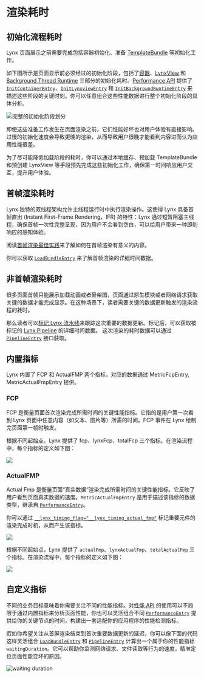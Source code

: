 # 渲染耗时

## 初始化流程耗时

Lynx 页面展示之前需要完成包括容器初始化、准备 [TemplateBundle](/api/lynx-native-api/template-bundle) 等初始化工作。

如下图所示是页面显示前必须经过的初始化阶段，包括了[容器](/guide/spec#container)、[LynxView](/guide/spec#lynxview①) 和 [Background Thread Runtime](/guide/spec#background-thread-runtime) 三部分的初始化耗时。[Performance API](/guide/performance/metrics/performance-api) 提供了 [`InitContainerEntry`](/api/lynx-api/performance-api/performance-entry/init-container-entry)、[`InitLynxviewEntry`](/api/lynx-api/performance-api/performance-entry/init-lynxview-entry) 和 [`InitBackgroundRuntimeEntry`](/api/lynx-api/performance-api/performance-entry/init-background-runtime-entry) 来描述这些阶段的关键时刻。你可以任意组合这些性能数据进行整个初始化阶段的具体分析。

![完整的初始化阶段划分](https://lf-lynx.tiktok-cdns.com/obj/lynx-artifacts-oss-sg/lynx-website/assets/doc/all-init-process.png '完整的初始化阶段划分')

即使这些准备工作发生在页面渲染之前，它们性能好坏也对用户体验有直接影响。过慢的初始化速度会导致更晚的渲染，从而导致用户很晚才能看到内容进而认为应用性能很差。

为了尽可能降低加载阶段的耗时，你可以通过本地缓存、预加载 TemplateBundle 和预创建 LynxView 等手段预先完成这些初始化工作，确保第一时间响应用户交互，提升用户体验。

## 首帧渲染耗时

Lynx 独特的双线程架构允许主线程运行时中执行渲染操作。这使得 Lynx 具备首帧直出 (Instant First-Frame Rendering，IFR) 的特性：Lynx 通过短暂阻塞主线程，确保首帧一次性完整呈现，因为用户不会看到空白，可以给用户带来一种即刻响应的感知体验。

阅读[首帧渲染最佳实践]()来了解如何在首帧渲染有意义的内容。

你可以获取 [`LoadBundleEntry`](/api/lynx-api/performance-api/performance-entry/load-bundle-entry) 来了解首帧渲染的详细时间数据。

## 非首帧渲染耗时

很多页面首帧只能展示加载动画或者骨架图，页面通过原生模块或者网络请求获取关键的数据才能完成显示。在这种场景下，读者需要关键的数据更新触发的渲染流程的耗时。

那么读者可以[标记 Lynx 流水线](/guide/performance/metrics/timing-flag)来跟踪这次重要的数据更新。标记后，可以获取被标记的 [Lynx Pipeline](/guide/spec#lynx-pipeline) 的详细时间数据。
这次渲染的耗时数据可以通过 [`PipelineEntry`](/api/lynx-api/performance-api/performance-entry/pipeline-entry) 接口获取。

## 内置指标

Lynx 内置了 FCP 和 ActualFMP 两个指标，对应的数据通过 MetricFcpEntry, MetricActualFmpEntry 提供。

### FCP

FCP 是衡量页面首次渲染完成所需时间的关键性能指标。它指的是用户第一次看到 Lynx 页面中任意内容（如文本、图片等）所需的时间。FCP 事件在 Lynx 绘制完页面第一帧时触发。

根据不同起始点，Lynx 提供了 fcp、lynxFcp、totalFcp 三个指标。在渲染流程中，每个指标的定义如下图：

<img src="https://lf-lynx.tiktok-cdns.com/obj/lynx-artifacts-oss-sg/lynx-website/assets/doc/metric-fcp-entry.png" />

### ActualFMP

Actual Fmp 是衡量页面“真实数据”渲染完成所需时间的关键性能指标。它反映了用户看到页面真实数据的速度。`MetricActualFmpEntry` 是用于描述该指标的数据类型，继承自 [`PerformanceEntry`](/api/lynx-api/performance-api/performance-entry)。

你可以通过 [`__lynx_timing_flag="__lynx_timing_actual_fmp"`](/guide/performance/metrics/timing-flag) 标记重要元件的渲染完成时机，从而产生该指标。

<img src="https://lf-lynx.tiktok-cdns.com/obj/lynx-artifacts-oss-sg/lynx-website/assets/doc/performance-metrics-actual-fmp.png" />

根据不同起始点，Lynx 提供了 `actualFmp`、`lynxActualFmp`、`totalActualFmp` 三个指标。在渲染流程中，每个指标的定义如下图：

<img src="https://lf-lynx.tiktok-cdns.com/obj/lynx-artifacts-oss-sg/lynx-website/assets/doc/metric-actual-fmp-entry.png" />

## 自定义指标

不同的业务目标意味着你需要关注不同的性能指标。对[性能 API](/guide/performance/metrics/performance-api) 的使用可以不局限于通过内置指标来分析页面性能，你也可以灵活组合不同 [`PerformanceEntry`](/api/lynx-api/performance-api/performance-entry) 提供给你的关键节点的时间，构建出一套适配你的应用程序的性能检测指标。

假如你希望关注从首屏渲染结束到首次重要数据更新的延迟，你可以像下面的代码这样灵活组合 [`LoadBundleEntry`](/api/lynx-api/performance-api/performance-entry/load-bundle-entry) 和
[`PipelineEntry`](/api/lynx-api/performance-api/performance-entry/pipeline-entry) 计算出一个属于你的性能指标 `waitingDuration`。它可以帮助你监测网络请求、文件读取等行为的速度，精准定位页面性能变坏的原因。

![waiting duration](https://lf-lynx.tiktok-cdns.com/obj/lynx-artifacts-oss-sg/lynx-website/assets/doc/custom-metric-waitingduration.png)


<Go
  example="performance-api"
  defaultFile="src/create_custom_performance_metric/index.tsx"
  img="https://lf-lynx.tiktok-cdns.com/obj/lynx-artifacts-oss-sg/lynx-website/assets/doc/create-custom-performance-metric.jpeg"
  highlight="{18-40}"
  entry="src/create_custom_performance_metric"
/>

